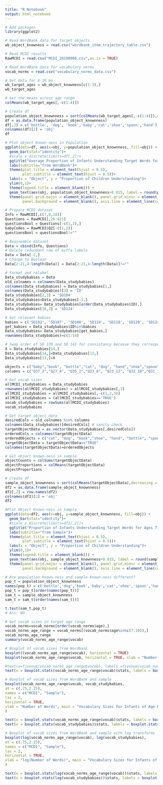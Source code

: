 ```yaml
---
title: "R Notebook"
output: html_notebook
---
```




```r
# Add packages
library(ggplot2)
```

```r
# Read WordBank data for target objects
wb_object_knowness = read.csv("wordbank_item_trajectory_table.csv")

# Read MCDI results
RawMCDI = read.csv("MCDI_20190906.csv",as.is = TRUE)

# Read WordBank data for vocabulary norms
vocab_norms = read.csv("vocabulary_norms_data.csv")

```

```r
# Get data for 8-10 mo
wb_target_ages = wb_object_knowness[c(1:3),]
wb_target_ages
```

```r
# Get the means across age range
colMeans(wb_target_ages[,-c(1:4)])
```

```r
# Create df
population_object_knownness = sort(colMeans(wb_target_ages[,-c(1:4)]),decreasing = TRUE)
df = as.data.frame(population_object_knownness)
df[,2] = c('bottle', 'dog', 'book','baby','cat','shoe','spoon','hand')
colnames(df)[2] = 'obj'
df
```


```r
# Plot object Known-ness in Population
ggplot(data=df, aes(x=obj, y=population_object_knownness, fill=obj)) +
  geom_bar(stat="identity")+ 
  #scale_x_discrete(limits=df[,2])+
  ggtitle("Average Proportion of Infants Understanding Target Words for Ages 8-10 Months")+
  labs(subtitle="from WordBank")+
  theme(plot.title = element_text(hjust = 0.5), 
        plot.subtitle = element_text(hjust = 0.5))+
  labs(x = "Object", y = "Proportion of Children Understanding")+ 
  ylim(0,1)+
  theme(legend.title = element_blank()) +
  geom_text(aes(obj, population_object_knownness+0.015, label = round(population_object_knownness,3)), color = "black", size = 3)+
  theme(panel.grid.major = element_blank(), panel.grid.minor = element_blank(),
        panel.background = element_blank(), axis.line = element_line(colour = "black", size = 0.1))


```


```r
# Prepare MCDI dataset
Info = RawMCDI[,c(7,8,18)]
Questions = RawMCDI[,26:421]
questionsBool = Questions[-c(1,2),]
babyCodes = RawMCDI$Q2[-c(1,2)]
questionsBool = questionsBool!=""

# Reassemble dataset
Data = cbind(Info, Questions)
# Delete redundant row of extra labels
Data = Data[-2,]
# Change to Boolean
Data[2:21,4:length(Data)] = Data[2:21,4:length(Data)]!=""

# Format and relabel
Data_studybabies = Data
old_colnames = colnames(Data_studybabies)
colnames(Data_studybabies) = Data_studybabies[1,]
colnames(Data_studybabies)[3] = 'ID'
Data_studybabies[2,3] = 'SD104'
Data_studybabies=Data_studybabies[-1,]
Data_studybabies= Data_studybabies[order(Data_studybabies$ID),]
Data_studybabies[10,3] = 'SD124'

# Get relevant babies
babies = c('SD102', 'SD107', 'SD108', 'SD114', 'SD118', 'SD120', 'SD124', 'SD126', 'SD127', 'SD130', 'SD133', 'SD138', 'SD141', 'SD139')
get_babies = Data_studybabies$ID%in%babies
Data_studybabies= Data_studybabies[get_babies,]
rownames(Data_studybabies)=c(1:14)

# Swap order of SD 139 and SD 141 for consistancy becasue they correspond to idec 41 and 40 respectively
X = Data_studybabies[14,]
Data_studybabies[14,]=Data_studybabies[13,]
Data_studybabies[13,]=X

objects = c("baby","book", "bottle","cat", "dog", "hand","shoe","spoon")
columns = c("Q37_2","Q27_4", "Q35_2","Q23_8", "Q23_12", "Q32_10","Q31_15","Q35_30")

# Get vocab sizes
allMCDI_studybabies = Data_studybabies
rownames(allMCDI_studybabies) = allMCDI_studybabies[,3]
allMCDI_studybabies = allMCDI_studybabies[,-c(1,2,3)]
allMCDI_studybabies = (allMCDI_studybabies=='TRUE')
vocab_studybabies = rowSums(allMCDI_studybabies)
vocab_studybabies

# Get target object data
desiredCols = old_colnames %in% columns
colnames(Data_studybabies)[desiredCols] # sanity check
targetObjectData = as.vector(Data_studybabies[,desiredCols])
orderedCols = colnames(targetObjectData)
orderedObjects = c("cat", "dog", "book","shoe", "hand", "bottle", "spoon", "baby" )
targetObjectData = targetObjectData=="TRUE"
colnames(targetObjectData)=orderedObjects

# Get object known-ness in sample
objectCounts = colSums(targetObjectData)
objectProportions = colMeans(targetObjectData)
objectProportions
```

```r
# Create df
sample_object_knownness = sort(colMeans(targetObjectData),decreasing = TRUE)
df2 = as.data.frame(sample_object_knownness)
df2[,2] = row.names(df2)
colnames(df2)[2] = 'obj'
df2
```

```r
#Plot Object Known-ness in Sample
ggplot(data=df2, aes(x=obj, y=sample_object_knownness, fill=obj)) +
  geom_bar(stat="identity")+ 
  #scale_x_discrete(limits=df2[,2])+
  ggtitle("Proportion of Infants Understanding Target Words for Ages 7-10 Months")+
  labs(subtitle="from Sample")+
  theme(plot.title = element_text(hjust = 0.5), 
        plot.subtitle = element_text(hjust = 0.5))+
  labs(x = "Object", y = "Proportion of Children Understanding")+ 
  ylim(0,1)+
  theme(legend.title = element_blank()) +
  geom_text(aes(obj, sample_object_knownness+0.015, label = round(sample_object_knownness,3)), color = "black", size = 3)+
  theme(panel.grid.major = element_blank(), panel.grid.minor = element_blank(),
        panel.background = element_blank(), axis.line = element_line(colour = "black", size = 0.1))

```


```r
# Are population known-ness and sample known-ness different?
pop_t = population_object_knownness
names(pop_t) = c('bottle','dog','book','baby','cat','shoe','spoon','hand')
pop_t = pop_t[order(names(pop_t))]
sam_t = sample_object_knownness
sam_t = sam_t[order(names(sam_t))]

t.test(sam_t,pop_t)
# Ans: NO
```


```r
# Get vocab sizes in target age range
vocab_norms=vocab_norms[order(vocab_norms$age),]
vocab_norms_age_range = vocab_norms[(vocab_norms$age%in%c(7:10)),]
vocab_norms_age_range
summary(vocab_norms_age_range$vocab)

```


```r
# Boxplot of vocab sizes from Wordbank
boxplot((vocab_norms_age_range$vocab), horizontal = TRUE)
boxplot(vocab_norms_age_range$vocab, horizontal = TRUE, xlab = "Number of Words", frame.plot = FALSE, main = "Vocabulary Sizes for Infants of Age 8-10 Months (WordBank)", outline = FALSE, ylim = c(0,140))

#text(x=fivenum(vocab_norms_age_range$vocab), labels =fivenum(vocab_norms_age_range$vocab), y=1.25)
text(x = boxplot.stats(vocab_norms_age_range$vocab)$stats, labels = boxplot.stats(vocab_norms_age_range$vocab)$stats, y = 1.23, cex = 0.8)

```

```r
# Boxplot of vocab sizes from WordBank and sample
boxplot(vocab_norms_age_range$vocab, vocab_studybabies,
at = c(.75,2.25),
names = c("MCDI", "Sample"),
las = 2,
horizontal = TRUE,
xlab = "Number of Words", main = "Vocabulary Sizes for Infants of Age 8-10 Months (WordBank)", outline = FALSE, ylim = c(0,140), xlim = c(0,3)
)

text(x = boxplot.stats(vocab_norms_age_range$vocab)$stats, labels = boxplot.stats(vocab_norms_age_range$vocab)$stats, y = 1.25, cex = 0.8)
text(x = boxplot.stats(vocab_studybabies)$stats, labels = boxplot.stats(vocab_studybabies)$stats, y = 2.75, cex = 0.8)

```

```r
# Boxplot of vocab sizes from WordBank and sample with log transforms
boxplot(log(vocab_norms_age_range$vocab), log(vocab_studybabies),
at = c(.75,2.25),
names = c("MCDI", "Sample"),
las = 2,
horizontal = TRUE,
xlab = "log(Number of Words)", main = "Vocabulary Sizes for Infants of Age 8-10 Months (WordBank)", outline = FALSE, ylim = c(0,7), xlim = c(0,3)
)

text(x = boxplot.stats(log(vocab_norms_age_range$vocab))$stats, labels = boxplot.stats(vocab_norms_age_range$vocab)$stats, y = 1.25, cex = 0.6)
text(x = boxplot.stats(log(vocab_studybabies))$stats, labels = boxplot.stats(vocab_studybabies)$stats, y = 2.75, cex = 0.6)

```
